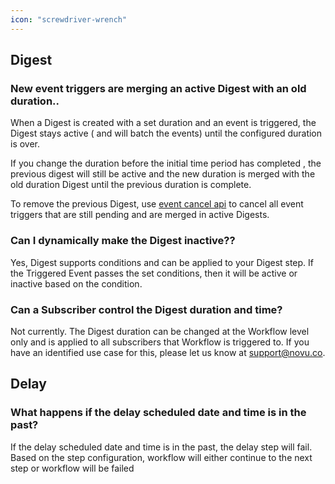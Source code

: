 ```yaml
---
icon: "screwdriver-wrench"
---
```



## Digest

### New event triggers are merging an active Digest with an old duration..
When a Digest is created with a set duration and an event is triggered, the Digest stays active ( and will batch the events) until the configured duration is over. 

If you change the duration before the initial time period has completed , the previous digest will still be active and the new duration is merged with the old duration Digest until the previous duration is complete. 

To remove the previous Digest, use [event cancel api](/api-reference/events/cancel-triggered-event) to cancel all event triggers that are still pending and are merged in active Digests.

### Can I dynamically make the Digest inactive??
Yes, Digest supports conditions and can be applied to your Digest step. If the Triggered Event passes the set conditions, then it will be active or inactive based on the condition.

### Can a Subscriber control the Digest duration and time?
Not currently. The Digest duration  can be changed at the Workflow level only and is applied to all subscribers that Workflow is triggered to. If you have an identified use case for this, please let us know at support@novu.co.

## Delay

### What happens if the delay scheduled date and time is in the past?
If the delay scheduled date and time is in the past, the delay step will fail. Based on the step configuration, workflow will either continue to the next step or workflow will be failed

<ContactSupportSnippet />